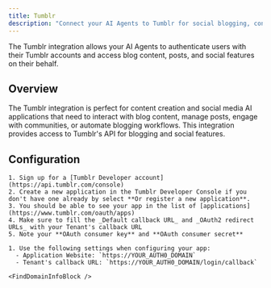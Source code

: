 ```yaml
---
title: Tumblr
description: "Connect your AI Agents to Tumblr for social blogging, content creation, and community engagement."
---
```



The Tumblr integration allows your AI Agents to authenticate users with their Tumblr accounts and access blog content, posts, and social features on their behalf.

## Overview

The Tumblr integration is perfect for content creation and social media AI applications that need to interact with blog content, manage posts, engage with communities, or automate blogging workflows. This integration provides access to Tumblr's API for blogging and social features.

## Configuration

<Steps>
  <Step title="Set up app in Tumblr">

    1. Sign up for a [Tumblr Developer account](https://api.tumblr.com/console)
    2. Create a new application in the Tumblr Developer Console if you don't have one already by select **Or register a new application**.
    3. You should be able to see your app in the list of [applications](https://www.tumblr.com/oauth/apps)
    4. Make sure to fill the _Default callback URL_ and _OAuth2 redirect URLs_ with your Tenant's callback URL
    5. Note your **OAuth consumer key** and **OAuth consumer secret**

  </Step>
  <Step title="Configure for Auth0">

    1. Use the following settings when configuring your app:
      - Application Website: `https://YOUR_AUTH0_DOMAIN`
      - Tenant's callback URL: `https://YOUR_AUTH0_DOMAIN/login/callback`

    <FindDomainInfoBlock />

  </Step>
</Steps>

<AddConnectionInAuth0 />

<LearnMore />
